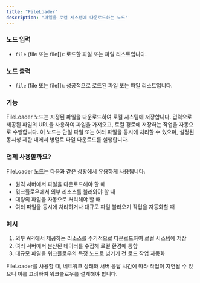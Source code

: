 ```yaml
---
title: "FileLoader"
description: "파일을 로컬 시스템에 다운로드하는 노드"
---
```

### 노드 입력

- `file` (file 또는 file[]): 로드할 파일 또는 파일 리스트입니다.

### 노드 출력

- `file` (file 또는 file[]): 성공적으로 로드된 파일 또는 파일 리스트입니다.

### 기능

FileLoader 노드는 지정된 파일을 다운로드하여 로컬 시스템에 저장합니다. 입력으로 제공된 파일의 URL을 사용하여 파일을 가져오고, 로컬 경로에 저장하는 작업을 자동으로 수행합니다. 이 노드는 단일 파일 또는 여러 파일을 동시에 처리할 수 있으며, 설정된 동시성 제한 내에서 병렬로 파일 다운로드를 실행합니다.

### 언제 사용할까요?

FileLoader 노드는 다음과 같은 상황에서 유용하게 사용됩니다:

- 원격 서버에서 파일을 다운로드해야 할 때
- 워크플로우에서 외부 리소스를 불러와야 할 때
- 대량의 파일을 자동으로 처리해야 할 때
- 여러 파일을 동시에 처리하거나 대규모 파일 불러오기 작업을 자동화할 때

### 예시

1. 외부 API에서 제공하는 리소스를 주기적으로 다운로드하여 로컬 시스템에 저장
2. 여러 서버에서 분산된 데이터를 수집해 로컬 환경에 통합
3. 대규모 파일을 워크플로우의 특정 노드로 넘기기 전 로드 작업 자동화

<Info>
  FileLoader를 사용할 때, 네트워크 상태와 서버 응답 시간에 따라 작업이 지연될 수 있으니 이를 고려하여 워크플로우를 설계해야 합니다.
</Info>
